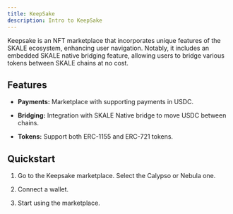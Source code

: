 ```yaml
---
title: KeepSake
description: Intro to KeepSake
---
```



Keepsake is an NFT marketplace that incorporates unique features of the SKALE ecosystem, enhancing user navigation. Notably, it includes an embedded SKALE native bridging feature, allowing users to bridge various tokens between SKALE chains at no cost.

<CardGrid>
  <LinkCard title="Calyso Website" href="https://calypso.keepsake.gg/" />
  <LinkCard title="Nebula Website" href="https://nebula.keepsake.gg/" />
</CardGrid>

## Features

- **Payments:** Marketplace with supporting payments in USDC.

- **Bridging:** Integration with SKALE Native bridge to move USDC between chains.

- **Tokens:** Support both ERC-1155 and ERC-721 tokens.

## Quickstart

<Steps>

1. Go to the Keepsake marketplace. Select the Calypso or Nebula one.

2. Connect a wallet.

3. Start using the marketplace.

</Steps>
